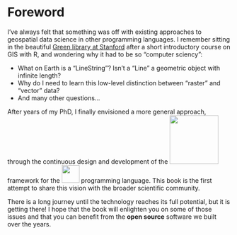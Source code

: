 # Foreword {.unnumbered}

I've always felt that something was off with existing approaches
to geospatial data science in other programming languages.
I remember sitting in the beautiful
[Green library at Stanford](https://en.wikipedia.org/wiki/Cecil_H._Green_Library)
after a short introductory course on GIS with R, and wondering
why it had to be so "computer sciency":

- What on Earth is a "LineString"? Isn't a "Line" a geometric object with infinite length?
- Why do I need to learn this low-level distinction between "raster" and "vector" data?
- And many other questions...

After years of my PhD, I finally envisioned a more general approach,
through the continuous design and development of the
[![](images/geostats.svg){fig-alt="GeoStats.jl" width=110px}](https://github.com/JuliaEarth/GeoStats.jl)
framework for the
[![](images/julia.svg){fig-alt="Julia" width=40px}](https://julialang.org)
programming language. This book is the first attempt to share this vision with
the broader scientific community.

There is a long journey until the technology reaches its full potential,
but it is getting there! I hope that the book will enlighten you on some of those issues
and that you can benefit from the **open source** software we built over the years.